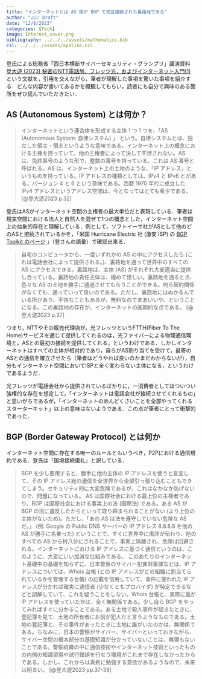 ```yaml
---
title: "インターネットとは AS 間が BGP で相互接続された裏路地である"
author: "ぷに Draft"
date: "12/8/2023"
categories: [Tech]
image: Internet_cover.png
bibliography: ../../../assets/mathematics.bib
csl: ../../../assets/apalike.csl
---
```


登氏による総務省「西日本横断サイバーセキュリティ・グランプリ」講演資料 [登大遊 (2023) 秘密のNTT電話局，フレッツ光，およびインターネット入門(1)](https://dnobori.cyber.ipa.go.jp/ppt/download/20230610_soumu/230610%20講演%20第1部%20(登)%20-%20配布資料その1%20-%20秘密の%20NTT%20電話局、フレッツ光、インターネット入門.pdf) という文献を，引用を交えながら，筆者が理解した事項を驚いた事項を紹介する．どんな内容が書いてあるかを概観してもらい，読者にも自分で興味のある箇所をぜひ読んでいただきたい．

## AS (Autonomous System) とは何か？

> インターネットという連合体を形成する主体 1 つ 1 つを、「AS (Autonomous System: 自律システム) 」 という。自律システムとは、独立した領主・領土というような意味である。インターネット上の概念における主権を持っていて、他の主権者によって決して干渉されない。AS は、免許番号のような形で、整数の番号を持っている。これは AS 番号と呼ばれる。AS は、インターネット上の土地のような、「IP アドレス」というものを持っている。IP アドレスの種類としては、IPv4 と IPv6 とがある。バージョン 4 と 6 という意味である。西暦 1970 年代に成立した IPv4 アドレスというアドレス空間は、今となってはとても希少である。 [@登大遊2023 p.32]

登氏はASがインターネット空間の主権者の最大単位だと表現している．筆者は現実空間における法人と自然人を混ぜて1つの概念とした，インターネット空間上の抽象的存在と理解している．例として，ソフトイーサ社がASとして他のどのASと接続されているかを，「米国 Hurricane Electric 社 (激安 ISP) の [BGP Toolkit のページ](https://bgp.he.net/AS59103#_graph4) 」（登さんの語彙）で確認出来る．

> 自宅のコンピュータから、一度いずれかの AS の中にアクセスしたら (これは電話会社によって提供される。)、裏路地を通って世界中のすべての AS にアクセスできる。裏路地は、主体 (AS) がそれぞれ大変適当に提供し合っている。裏路地の責任主体は、極めて怪しい。裏路地を通るとき、色々な AS の土地を勝手に通過させてもらうことができる。何ら契約関係がなくても、通っていって良いのである。ただし、裏路地にはぬかるんでいる所があり、不快なこともあるが、無料なのでまあいいや、ということになる。この裏路地の存在が、インターネットの画期的な点である。 [@登大遊2023 p.37]

つまり，NTTやその販売代理店が，光フレッツというFTTH(Fiber To The Home)サービスを通じて提供してくれるのは，光ファイバーによる物理通信環境と，ASとの最初の接続を提供してくれる，というわけである．しかしインターネットはすべての主体が相対的であり，自らがAS割り当てを受けて，最寄のASとの通信を確立させたら（筆者はどうやれば良いのかまだわからないが），自分もインターネット空間においてISPと全く変わらない主体になる，というわけであるようだ．

光フレッツが電話会社から提供されているばかりに，一消費者としてはついつい強権的な存在を想定して，「インターネットは電話会社が接続させてくれるもの」と思いがちであるが，「インターネットのめんどくさいことを全部やってくれるスターターキット」以上の意味はないようである．この点が筆者にとって衝撃的であった．

## BGP (Border Gateway Protocol) とは何か

インターネット空間に存在する唯一のルールともいうべき，P2Pにおける通信規約である．登氏は「国境接続儀礼」と訳している．

> BGP を少し悪用すると、勝手に他の主体の IP アドレスを使うと宣言して、その IP アドレス宛の通信を全世界から全部引っ張り込むこともできてしまう。セキュリティ的に大変危険であるが、これはなかなか防げないので、問題になっている。 AS は国際社会における最上位の主権者であり、BGP は国際社会における事実上の法 (国際法) である。ある AS が BGP の法に違反したからといって取り締まられることがない (より上位の主体がないため)。ただし、「あの AS は法を遵守していない危険な AS だ。」 (例: Google の Public DNS サーバーの IP アドレス 8.8.8.8 を他の AS が勝手に名乗った) ということで、すぐに世界中に風評が伝わり、他のすべての AS から村八分にされることで、事実上隔離され、危険は回避される。インターネットにおける IP アドレスに基づく通信というのは、このように、大変にいい加減な仕組みである。
> このあたりのインターネット基礎中の基礎を知らずに、日本警察のサイバー犯罪対策課などは、IP アドレスについては、Whois 台帳 (どの IP アドレスがどの組織に割当てられているかを管理する台帳) の記載を信用していて、事件に使われた IP アドレスが分かれば確実に通信者 (少なくともプロバイダ) が特定できるなどと誤解していて、これを疑うことをしない。Whois 台帳と、実際に誰が IP アドレスを使っていたかは、全く無関係である。少し自ら BGP をやってみればすぐに分かることである。ある土地で殺人事件が起きたときに、登記簿を見て、土地の所有者にお前が犯人だと言うようなものである。土地の登記簿と、その事件があったときに土地に誰がいたのかは、無関係である。ちなみに、日本の警察がサイバー、サイバーといっておきながら、サイバー空間の根本部分の基礎知識が分かっていないことは、無理もないことである。警察組織の中に通信技術やインターネット技術といったものの内側の知識習得や試行錯誤を行なう環境がこれまで存在しなかったからである。しかし、これからは真剣に勉強する意欲があるようなので、未来は明るい。 [@登大遊2023 pp.37-38]

